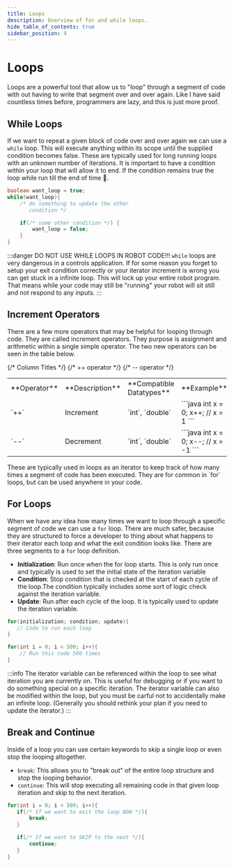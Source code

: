 ```yaml
---
title: Loops
description: Overview of for and while loops.
hide_table_of_contents: true
sidebar_position: 4
---
```


# Loops
Loops are a powerful tool that allow us to "loop" through a segment of code with out having to write that segment over and over again. Like I have said countless times before, programmers are lazy, and this is just more proof.

## While Loops
If we want to repeat a given block of code over and over again we can use a `while` loop. This will execute anything within its scope until the supplied condition becomes false. These are typically used for long running loops with an unknown number of iterations. It is important to have a condition within your loop that will allow it to end. If the condition remains true the loop while run till the end of time 👴.
```java
boolean want_loop = true;
while(want_loop){
    /* do something to update the other
       condition */

    if(/* some other condition */) {
        want_loop = false;
    }
}
```
:::danger DO NOT USE WHILE LOOPS IN ROBOT CODE!!!
`while` loops are very dangerous in a controls application. If for some reason you forget to setup your exit condition correctly or your iterator increment is wrong you can get stuck in a infinite loop. This will lock up your entire robot program. That means while your code may still be "running" your robot will sit still and not respond to any inputs.
:::

## Increment Operators
There are a few more operators that may be helpful for looping through code. They are called increment operators. They purpose is assignment and arithmetic within a single simple operator. The two new operators can be seen in the table below.
<table>
<tr>
{/* Column Titles */}
<td> **Operator** </td>
<td> **Description** </td>
<td> **Compatible Datatypes** </td>
<td> **Example** </td>
</tr>
<tr>
{/* ++ operator */}
<td style={{textAlign: 'center', fontSize: 25}}> `++` </td>
<td> Increment </td>
<td > `int`, `double` </td>
<td>
```java
int x = 0;
x++; // x = 1
```
</td>
</tr>
<tr>
{/* -- operator */}
<td style={{textAlign: 'center', fontSize: 25}}> `--` </td>
<td> Decrement </td>
<td> `int`, `double` </td>
<td>
```java
int x = 0;
x--; // x = -1
```
</td>
</tr>
</table>
These are typically used in loops as an iterator to keep track of how many times a segment of code has been executed. They are for common in `for` loops, but can be used anywhere in your code.

## For Loops
When we have any idea how many times we want to loop through a specific segment of code we can use a `for` loop. There are much safer, because they are structured to force a developer to thing about what happens to their iterator each loop and what the exit condition looks like. There are three segments to a `for` loop definition.
- **Initialization**: Run once when the for loop starts. This is only run once and typically is used to set the initial state of the iteration variable
- **Condition**: Stop condition that is checked at the start of each cycle of the loop.The condition typically includes some sort of logic check against the iteration variable.
- **Update**: Run after each cycle of the loop. It is typically used to update the iteration variable.
```java title="Syntax"
for(initialization; condition; update){
   // Code to run each loop
}
```
```java title="Code Example"
for(int i = 0; i < 500; i++){
    // Run this code 500 times
}
```
:::info
The iterator variable can be referenced within the loop to see what iteration you are currently on. This is useful for debugging or if you want to do something special on a specific iteration. The iterator variable can also be modified within the loop, but you must be carful not to accidentally make an infinite loop. (Generally you should rethink your plan if you need to update the iterator.)
:::

## Break and Continue
Inside of a loop you can use certain keywords to skip a single loop or even stop the looping altogether.
- `break`: This allows you to "break out" of the entire loop structure and stop the looping behavior.
- `continue`: This will stop executing all remaining code in that given loop iteration and skip to the next iteration.

```java
for(int i = 0; i < 500; i++){
   if(/* If we want to exit the loop NOW */){
       break;
   }

   if(/* If we want to SKIP to the next */){
       continue;
   }
}
```
